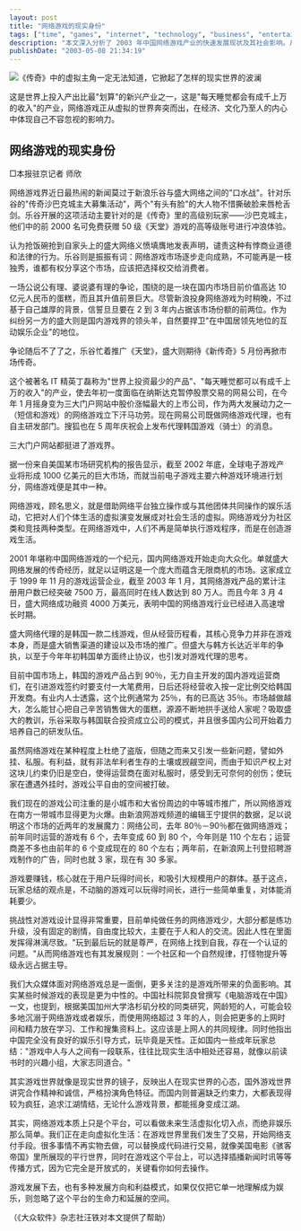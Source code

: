 ```yaml
---
layout: post
title: "网络游戏的现实身份"
tags: ["time", "games", "internet", "technology", "business", "entertainment", "virtual reality"]
description: "本文深入分析了 2003 年中国网络游戏产业的快速发展现状及其社会影响。从新浪乐谷与盛大网络围绕《传奇》和《天堂》游戏的商业纷争，到当时全球电子游戏市场规模达 1000 亿美元的宏观背景，文章揭示了网络游戏如何从纯粹的娱乐活动转变为价值 10 亿元人民币的蓝海市场。作者探讨了中国游戏运营商过度依赖韩国游戏产品的问题，以及外挂、私服等行业乱象，同时指出网络游戏不仅是娱乐平台，更是虚拟社区和未来数字生活的切入点，具有广阔的商业前景和社会影响力。"
publishDate: "2003-05-08 21:34:19"
---
```


![《传奇》中的虚拟主角一定无法知道，它掀起了怎样的现实世界的波澜](http://www.nanfangdaily.com.cn/zm/20030508/cs/csfm/200305080615_186437.JPG)

这是世界上投入产出比最"划算"的新兴产业之一，这是"每天睡觉都会有成千上万的收入"的产业，网络游戏正从虚拟的世界奔突而出，在经济、文化乃至人的内心中体现自己不容忽视的影响力。

## 网络游戏的现实身份

□本报驻京记者 师欣

网络游戏界近日最热闹的新闻莫过于新浪乐谷与盛大网络之间的"口水战"。针对乐谷的"传奇沙巴克城主大募集活动"，两个"有头有脸"的大人物不惜撕破脸来唇枪舌剑。乐谷开展的这项活动主要针对的是《传奇》里的高级别玩家——沙巴克城主，他们中的前 2000 名可免费获赠 50 级《天堂》游戏的高等级账号进行冲浪体验。

认为抢饭碗抢到自家头上的盛大网络义愤填膺地发表声明，谴责这种有悖商业道德和法律的行为。乐谷则是振振有词：网络游戏市场逐步走向成熟，不可能再是一枝独秀，谁都有权分享这个市场，应该把选择权交给消费者。

一场公说公有理、婆说婆有理的争论，围绕的是一块在国内市场目前价值高达 10 亿元人民币的蛋糕，而且其升值前景巨大。尽管新浪投身网络游戏为时稍晚，不过基于自己雄厚的背景，信誓旦旦要在 2 到 3 年内占据该市场份额的前两位。作为纠纷另一方的盛大则是国内游戏界的领头羊，自然要捍卫"在中国居领先地位的互动娱乐企业"的地位。

争论随后不了了之，乐谷忙着推广《天堂》，盛大则期待《新传奇》5 月份再掀市场传奇。

这个被著名 IT 精英丁磊称为"世界上投资最少的产品"、"每天睡觉都可以有成千上万的收入"的产业，使去年初一度面临在纳斯达克暂停股票交易的网易公司，在今年 1 月摇身变为三大门户网站中股价涨幅最大的上市公司，作为两大发展动力之一（短信和游戏）的网络游戏立下汗马功劳。现在网易公司既做网络游戏代理，也有自主研发部门。搜狐也在 5 周年庆祝会上发布代理韩国游戏（骑士）的消息。

三大门户网站都挺进了游戏界。

据一份来自美国某市场研究机构的报告显示，截至 2002 年底，全球电子游戏产业将形成 1000 亿美元的巨大市场，而就当前电子游戏主要六种游戏环境进行划分，网络游戏便是其中一种。

网络游戏，顾名思义，就是借助网络平台独立操作或与其他团体共同操作的娱乐活动，它把对人们个体生活的虚拟演变发展成对社会生活的虚拟。网络游戏分为社区类和竞技两种类型。在网络游戏中，人们不再是简单执行游戏程序，而是在创造游戏生活。

2001 年堪称中国网络游戏的一个纪元，国内网络游戏开始走向大众化。单就盛大网络发展的传奇经历，就足以证明这是一个庞大而蕴含无限商机的市场。这家成立于 1999 年 11 月的游戏运营企业，截至 2003 年 1 月，其网络游戏产品的累计注册用户数已经突破 7500 万，最高同时在线人数达到 80 万人。而且今年 3 月 4 日，盛大网络成功融资 4000 万美元，表明中国的网络游戏行业已经进入高速增长时期。

盛大网络代理的是韩国一款二线游戏，但从经营历程看，其核心竞争力并非在游戏本身，而是盛大销售渠道的建设以及市场的推广。但盛大与韩方长达近半年的争执，以至于今年年初韩国单方面终止协议，也引发对游戏代理的思考。

目前中国市场上，韩国的游戏产品占到 90％，无力自主开发的国内游戏运营商们，在引进游戏签约时要支付一大笔费用，日后还将经营收入按一定比例交给韩国开发商。有业内人士透露，这个比例通常为 25％，有的已高达 35％。市场越做越大，怎么能甘心把自己辛苦销售做大的蛋糕，源源不断地拱手送给人家呢？吸取盛大的教训，乐谷采取与韩国联合投资成立公司的模式，并且很多国内公司开始着力培养自己的研发队伍。

虽然网络游戏在某种程度上杜绝了盗版，但随之而来又引发一些新问题，譬如外挂、私服。有利益，就有非法牟利者生存的土壤或觊觎空间，而由于知识产权上对这块儿约束仍旧是空白，使得运营商在面对私服时，感受到无可奈何的创伤；使玩家在遭遇外挂时，游戏公平自由的空间被打破。

我们现在的游戏公司注重的是小城市和大省份周边的中等城市推广，所以网络游戏在南方一带城市显得更为火爆。由新浪网游戏频道的编辑王宁提供的数据，足以说明这个市场的近两年的发展魔力：网络公司，去年 80％－90％都在做网络游戏；前年同时运营的游戏有 6 个，去年变成 60 到 80 个，今年则是 110 个左右；运营商差不多也由前年的 6 个变成现在的 80 个左右；两年前，在新浪网上刊登招聘游戏制作的广告，同时也就 3 家，现在有 30 多家。

游戏要赚钱，核心就在于用户玩得时间长，和吸引大规模用户的群体。基于这点，玩家总结的观点是，不动脑的游戏可以玩得时间长，进行一些简单重复，对体能消耗要少。

挑战性对游戏设计显得非常重要，目前单纯做任务的网络游戏少，大部分都是练功升级，没有固定的剧情，自由度比较大，主要在于人和人的交流。因此人性在里面发挥得淋漓尽致。"玩到最后玩的就是尊严，在网络上找到自我，存在一个认证的问题。"从而网络游戏也有其发展规则：一个社区和一个自然规律，打怪物提升等级永远占据主导。

我们大众媒体面对网络游戏总是一面倒，更多关注的是游戏所带来的负面影响。其实某些时候游戏的表现是更为中性的。中国社科院郭良曾撰写《电脑游戏在中国》一文，也提到，根据美国加州大学洛杉矶分校的同类研究，网龄短的人，可能会较多地沉溺于网络游戏或者娱乐，而使用网络超过 3 年的人，则会把更多的上网时间和精力放在学习、工作和搜集资料上。这应该是上网人的共同规律。同时他指出中国完全没有良好的娱乐引导方式，玩毕竟是天性。正如国内一些成年玩家总结："游戏中人与人之间有一段联系，往往比现实生活中相处还容易，就像以前读书时的兴趣小组，大家志同道合。"

其实游戏世界就像是现实世界的镜子，反映出人在现实世界的心态，国外游戏世界讲究合作精神和诚信，严格扮演角色特征。而国内则普遍缺乏约束力，大都表现得较为疯狂，追求江湖情结，无论什么游戏背景，都能摇身变成江湖。

其实，网络游戏本质上只是个平台，可以看做未来生活虚拟化切入点，而绝非娱乐那么简单。我们正在走向虚拟化生活：在游戏世界里我们发生了交易，开始网络支付手段。很多事情不再实物去做，可以替换成代码进行交易，就像美国电影《骇客帝国》里所展现的平行世界，同时在游戏这个平台上，可以选择插播新闻时讯等等传播方式，因为它完全是开放式的，关键看你如何去操作。

游戏发展下去，也有多种发展方向和利益模式，如果仅仅把它单一地理解成为娱乐，则忽略了这个平台的生命力和延展的空间。

（《大众软件》杂志社汪铁对本文提供了帮助）
